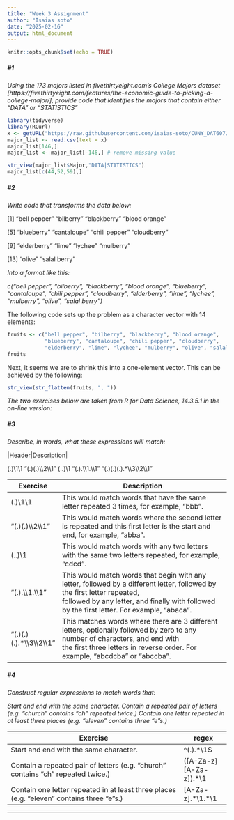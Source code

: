```yaml
---
title: "Week 3 Assignment"
author: "Isaias soto"
date: "2025-02-16"
output: html_document
---
```


```r
knitr::opts_chunk$set(echo = TRUE)
```


##### \#1
*Using the 173 majors listed in fivethirtyeight.com’s College Majors dataset [https://fivethirtyeight.com/features/the-economic-guide-to-picking-a-college-major/], provide code that identifies the majors that contain either "DATA" or "STATISTICS"*

```r
library(tidyverse)
library(RCurl)
x <- getURL("https://raw.githubusercontent.com/isaias-soto/CUNY_DAT607/08e7bcca8ddd127ac68612a511c7d05f8d16261e/majors-list.csv") 
major_list <- read.csv(text = x)
major_list[146,]
major_list <- major_list[-146,] # remove missing value

```

```r
str_view(major_list$Major,"DATA|STATISTICS")
major_list[c(44,52,59),]
```


##### \#2 
*Write code that transforms the data below:*

[1] "bell pepper"  "bilberry"     "blackberry"   "blood orange"

[5] "blueberry"    "cantaloupe"   "chili pepper" "cloudberry"  

[9] "elderberry"   "lime"         "lychee"       "mulberry"    

[13] "olive"        "salal berry"

*Into a format like this:*

*c("bell pepper", "bilberry", "blackberry", "blood orange", "blueberry", "cantaloupe", "chili pepper", "cloudberry", "elderberry", "lime", "lychee", "mulberry", "olive", "salal berry")*



The following code sets up the problem as a character vector with 14 elements:
```r
fruits <- c("bell pepper", "bilberry", "blackberry", "blood orange", 
            "blueberry", "cantaloupe", "chili pepper", "cloudberry", 
            "elderberry", "lime", "lychee", "mulberry", "olive", "salal berry")
fruits
```

Next, it seems we are to shrink this into a one-element vector. This can be achieved by the following:
```r
str_view(str_flatten(fruits, ", "))
```



*The two exercises below are taken from R for Data Science, 14.3.5.1 in the on-line version:*

##### \#3 

*Describe, in words, what these expressions will match:*

|Header|Description|

(.)\1\1
"(.)(.)\\\\2\\\\1"
(..)\1
"(.).\\\\1.\\\\1"
"(.)(.)(.).*\\\\3\\\\2\\\\1"


| Exercise                                	| Description                                                                                                                                                                                                                	|
|-----------------------------------------	|----------------------------------------------------------------------------------------------------------------------------------------------------------------------------------------------------------------------------	|
| (.)\1\1                                 	| This would match words that have the same letter repeated 3 times, for example, "bbb".                                                                                                                                     	|
| "(.)(.)\\\\2\\\\1"                      	| This would match words where the second letter is repeated and this first letter is the start and end, for example, "abba".                                                                                                	|
| (..)\1                                  	| This would match words with any two letters with the same two letters repeated, for example, "cdcd".                                                                                                                       	|
| "(.).\\\\1.\\\\1"                       	| This would match words that begin with any letter, followed by a different letter, followed by the first letter repeated, <br>followed by any letter, and finally with followed by the first letter. For example, "abaca". 	|
| "(.)(.)(.).*\\\\3\\\\2\\\\1"            	| This matches words where there are 3 different letters, optionally followed by zero to any number of characters, and end with <br>the first three letters in reverse order. For example, "abcdcba" or "abccba".            	|

##### \#4 
*Construct regular expressions to match words that:*

*Start and end with the same character.*
*Contain a repeated pair of letters (e.g. "church" contains "ch" repeated twice.)*
*Contain one letter repeated in at least three places (e.g. "eleven" contains three "e"s.)*


| Exercise                                                                                  	| regex                   	|
|-------------------------------------------------------------------------------------------	|-------------------------	|
| Start and end with the same character.                                                    	| ^(.).*\\1$              	|
| Contain a repeated pair of letters (e.g. "church" contains "ch" repeated twice.)          	| ([A-Za-z][A-Za-z]).*\\1 	|
| Contain one letter repeated in at least three places (e.g. "eleven" contains three "e"s.) 	| [A-Za-z].\*\\1.\*\\1    	|


****